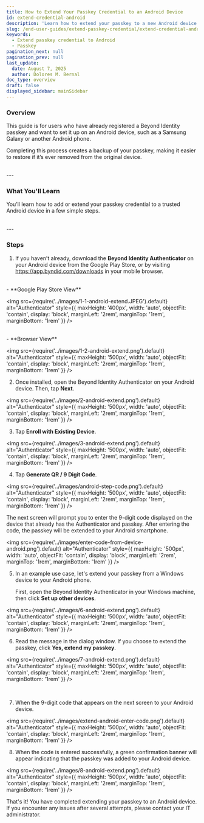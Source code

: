 ```yaml
---
title: How to Extend Your Passkey Credential to an Android Device
id: extend-credential-android
description: 'Learn how to extend your passkey to a new Android device.'
slug: /end-user-guides/extend-passkey-credential/extend-credential-android
keywords:
  - Extend passkey credential to Android
  - Passkey
pagination_next: null
pagination_prev: null
last_update:
  date: August 7, 2025
  author: Dolores M. Bernal
doc_type: overview
draft: false
displayed_sidebar: mainSidebar
---
```


### Overview

This guide is for users who have already registered a Beyond Identity passkey and want to set it up on an Android device, such as a Samsung Galaxy or another Android phone.

Completing this process creates a backup of your passkey, making it easier to restore if it’s ever removed from the original device.

<br/>
---

### What You'll Learn

You’ll learn how to add or extend your passkey credential to a trusted Android device in a few simple steps.

<br/>
---
 
### Steps

1. If you haven’t already, download the **Beyond Identity Authenticator** on your Android device from the Google Play Store, or by visiting https://app.byndid.com/downloads in your mobile browser.

<br/>
- **Google Play Store View**

<img
  src={require('../images/1-1-android-extend.JPEG').default}
   alt="Authenticator"
      style={{
        maxHeight: '400px',
        width: 'auto',
        objectFit: 'contain',
        display: 'block',
        marginLeft: '2rem',
        marginTop: '1rem',
        marginBottom: '1rem'
      }}
/>


<br/>
- **Browser View**

<img
  src={require('../images/1-2-android-extend.png').default}
   alt="Authenticator"
      style={{
        maxHeight: '500px',
        width: 'auto',
        objectFit: 'contain',
        display: 'block',
        marginLeft: '2rem',
        marginTop: '1rem',
        marginBottom: '1rem'
      }}
/>

2. Once installed, open the Beyond Identity Authenticator on your Android device. Then, tap **Next**. 

<img
  src={require('../images/2-android-extend.png').default}
   alt="Authenticator"
      style={{
        maxHeight: '500px',
        width: 'auto',
        objectFit: 'contain',
        display: 'block',
        marginLeft: '2rem',
        marginTop: '1rem',
        marginBottom: '1rem'
      }}
/>

3. Tap **Enroll with Existing Device**. 

<img
  src={require('../images/3-android-extend.png').default}
   alt="Authenticator"
      style={{
        maxHeight: '500px',
        width: 'auto',
        objectFit: 'contain',
        display: 'block',
        marginLeft: '2rem',
        marginTop: '1rem',
        marginBottom: '1rem'
      }}
/>

4. Tap **Generate QR / 9 Digit Code**.

<img
  src={require('../images/android-step-code.png').default}
   alt="Authenticator"
      style={{
        maxHeight: '500px',
        width: 'auto',
        objectFit: 'contain',
        display: 'block',
        marginLeft: '2rem',
        marginTop: '1rem',
        marginBottom: '1rem'
      }}
/> 
  
  The next screen will prompt you to enter the 9-digit code displayed on the device that already has the Authenticator and passkey. After entering the code, the passkey will be extended to your Android smartphone. 

<img
  src={require('../images/enter-code-from-device-android.png').default}
   alt="Authenticator"
      style={{
        maxHeight: '500px',
        width: 'auto',
        objectFit: 'contain',
        display: 'block',
        marginLeft: '2rem',
        marginTop: '1rem',
        marginBottom: '1rem'
      }}
/> 


5. In an example use case, let's extend your passkey from a Windows device to your Android phone.

      First, open the Beyond Identity Authenticator in your Windows machine, then click **Set up other devices**. 

<img
  src={require('../images/6-android-extend.png').default}
   alt="Authenticator"
      style={{
        maxHeight: '500px',
        width: 'auto',
        objectFit: 'contain',
        display: 'block',
        marginLeft: '2rem',
        marginTop: '1rem',
        marginBottom: '1rem'
      }}
/>

6. Read the message in the dialog window. If you choose to extend the passkey, click **Yes, extend my passkey**. 

<img
  src={require('../images/7-android-extend.png').default}
   alt="Authenticator"
      style={{
        maxHeight: '500px',
        width: 'auto',
        objectFit: 'contain',
        display: 'block',
        marginLeft: '2rem',
        marginTop: '1rem',
        marginBottom: '1rem'
      }}
/>

<br/>

7. When the 9-digit code that appears on the next screen to your Android device.

<img
  src={require('../images/extend-android-enter-code.png').default}
   alt="Authenticator"
      style={{
        maxHeight: '500px',
        width: 'auto',
        objectFit: 'contain',
        display: 'block',
        marginLeft: '2rem',
        marginTop: '1rem',
        marginBottom: '1rem'
      }}
/>

8. When the code is entered successfully, a green confirmation banner will appear indicating that the passkey was added to your Android device.


<img
  src={require('../images/8-android-extend.png').default}
   alt="Authenticator"
      style={{
        maxHeight: '500px',
        width: 'auto',
        objectFit: 'contain',
        display: 'block',
        marginLeft: '2rem',
        marginTop: '1rem',
        marginBottom: '1rem'
      }}
/>

That's it! You have completed extending your passkey to an Android device. If you encounter any issues after several attempts, please contact your IT administrator. 

<br/>
<br/>
<br/>